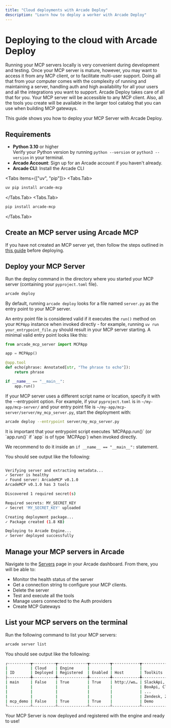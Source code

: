 ```yaml
---
title: "Cloud deployments with Arcade Deploy"
description: "Learn how to deploy a worker with Arcade Deploy"
---
```



# Deploying to the cloud with Arcade Deploy

Running your MCP servers locally is very convenient during development and testing. Once your MCP server is mature, however, you may want to access it from any MCP client, or to facilitate multi-user support. Doing all that from your computer comes with the complexity of running and maintaining a server, handling auth and high availability for all your users and all the integrations you want to support. Arcade Deploy takes care of all that for you. Your MCP server will be accessible to any MCP client. Also, all the tools you create will be available in the larger tool catalog that you can use when building MCP gateways.

This guide shows you how to deploy your MCP Server with Arcade Deploy.

## Requirements

- **Python 3.10** or higher <br/> Verify your Python version by running `python --version` or `python3 --version` in your terminal.
- **Arcade Account**: Sign up for an <SignupLink linkLocation="docs:custom-tools">Arcade account</SignupLink> if you haven't already.
- **Arcade CLI**: Install the Arcade CLI

<Tabs items={["uv", "pip"]}>
<Tabs.Tab>

```bash
uv pip install arcade-mcp
```

</Tabs.Tab>
<Tabs.Tab>
```bash
pip install arcade-mcp
```
</Tabs.Tab>
</Tabs>

<Steps>

## Create an MCP server using Arcade MCP

If you have not created an MCP server yet, then follow the steps outlined in [this guide](/home/build-tools/create-a-mcp-server) before deploying.

## Deploy your MCP Server

Run the deploy command in the directory where you started your MCP server (containing your `pyproject.toml` file).

```bash
arcade deploy
```

By default, running `arcade deploy` looks for a file named `server.py` as the entry point to your MCP server.

An entry point file is considered valid if it executes the `run()` method on your `MCPApp` instance when invoked directly - for example, running `uv run your_entrypoint_file.py` should result in your MCP server starting. A minimal valid entry point looks like this:

```py
from arcade_mcp_server import MCPApp

app = MCPApp()

@app.tool
def echo(phrase: Annotated[str, "The phrase to echo"]):
    return phrase

if __name__ == "__main__":
    app.run()
```

If your MCP server uses a different script name or location, specify it with the --entrypoint option. For example, if your `pyproject.toml` is in `~/my-app/mcp-server/` and your entry point file is `~/my-app/mcp-server/server/my_mcp_server.py`, start the deployment with:

```bash
arcade deploy --entrypoint server/my_mcp_server.py
```

<Callout type="info">
  It is important that your entrypoint script executes `MCPApp.run()` (or
  `app.run()` if `app` is of type `MCPApp`) when invoked directly.

We recommend to do it inside an `if __name__ == "__main__":` statement.

</Callout>

You should see output like the following:

```bash

Verifying server and extracting metadata...
✓ Server is healthy
✓ Found server: ArcadeMCP v0.1.0
ArcadeMCP v0.1.0 has 3 tools

Discovered 1 required secret(s)

Required secrets: MY_SECRET_KEY
✓ Secret 'MY_SECRET_KEY' uploaded

Creating deployment package...
✓ Package created (1.8 KB)

Deploying to Arcade Engine...
✓ Server deployed successfully
```

## Manage your MCP servers in Arcade

Navigate to the [Servers](https://api.arcade.dev/dashboard/servers) page in your Arcade dashboard. From there, you will be able to:

- Monitor the health status of the server
- Get a connection string to configure your MCP clients.
- Delete the server
- Test and execute all the tools
- Manage users connected to the Auth providers
- Create MCP Gateways

## List your MCP servers on the terminal

Run the following command to list your MCP servers:

```bash
arcade server list
```

You should see output like the following:

```bash
┌----------┳----------┳-------------┳---------┳------------┳------------------┓
|          | Cloud    | Engine      |         |            |                  |
| ID       | Deployed | Registered  | Enabled | Host       | Toolkits         |
├----------╇----------╇-------------╇---------╇------------╇------------------┤
| main     | False    | True        | True    | http://wo… | SlackApi, Asana, |
|          |          |             |         |            | BoxApi, Clickup, |
|          |          |             |         |            | ...              |
|          |          |             |         |            | Zendesk, Zoom    |
| mcp_demo | False    | True        | True    |            | Demo             |
└----------┴----------┴-------------┴---------┴------------┴------------------┘
```

</Steps>

Your MCP Server is now deployed and registered with the engine and ready to use!

